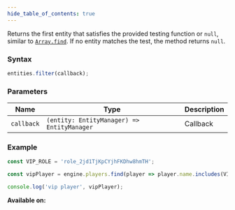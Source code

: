 ```yaml
---
hide_table_of_contents: true
---
```



Returns the first entity that satisfies the provided testing function or `null`, similar to [`Array.find`](https://developer.mozilla.org/en-US/docs/Web/JavaScript/Reference/Global_Objects/Array/find). If no entity matches the test, the method returns `null`.

### Syntax

```js
entities.filter(callback);
```

### Parameters

| Name       | Type                                       | Description |
| ---------- | ------------------------------------------ | ----------- |
| `callback` | `(entity: EntityManager) => EntityManager` | Callback    |

### Example

```js
const VIP_ROLE = 'role_2jd1TjKpCYjhFKDhw8hmTH';

const vipPlayer = engine.players.find(player => player.name.includes(VIP_ROLE));

console.log('vip player', vipPlayer);
```

**Available on:** <ClientTag /> <ServerTag />
